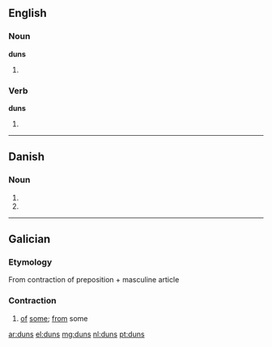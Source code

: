 ==English==

===Noun===
'''duns'''

# {{plural of|[[dun]]}}

===Verb===
'''duns'''

# {{third-person singular of|[[dun]]}}

----

==Danish==

===Noun===
{{infl|da|noun form|g=n}}

# {{form of|genitive singular indefinite|dun|lang=Danish}}
# {{form of|genitive plural indefinite|dun|lang=Danish}}

----

==Galician==

===Etymology===
From contraction of preposition {{term|de||of|lang=gl}} + masculine article {{term|uns||some|lang=gl}}

===Contraction===
{{infl|gl|contraction|g=m|g2=p|masculine singular|dun|feminine singular|dunha|feminine plural|dunhas}}

# [[of]] [[some]]; [[from]] some

[[ar:duns]]
[[el:duns]]
[[mg:duns]]
[[nl:duns]]
[[pt:duns]]